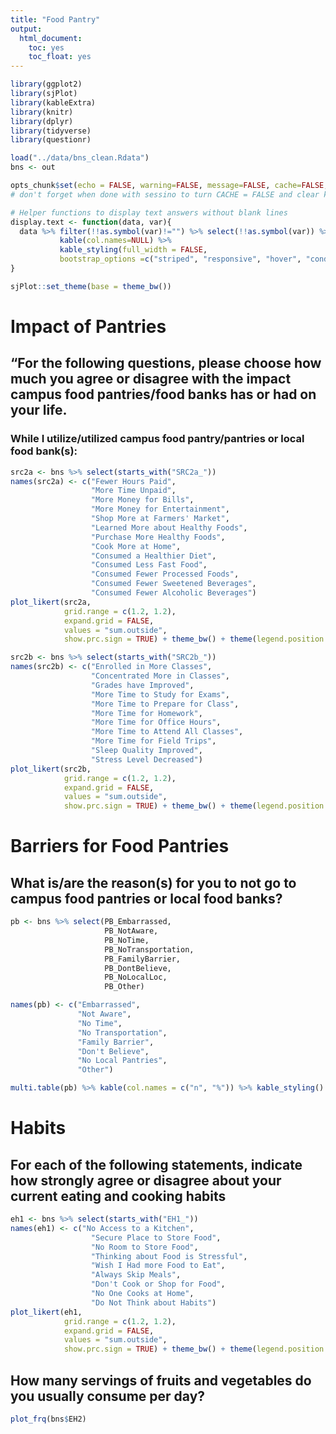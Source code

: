 ```yaml
---
title: "Food Pantry"
output: 
  html_document: 
    toc: yes
    toc_float: yes
---
```


```r
library(ggplot2)
library(sjPlot)
library(kableExtra)
library(knitr)
library(dplyr)
library(tidyverse)
library(questionr)

load("../data/bns_clean.Rdata")
bns <- out

opts_chunk$set(echo = FALSE, warning=FALSE, message=FALSE, cache=FALSE, fig.height=4, fig.width=6, fig.align = 'center')
# don't forget when done with sessino to turn CACHE = FALSE and clear knitr cache (last option under the knit button)

# Helper functions to display text answers without blank lines
display.text <- function(data, var){
  data %>% filter(!!as.symbol(var)!="") %>% select(!!as.symbol(var)) %>%
           kable(col.names=NULL) %>% 
           kable_styling(full_width = FALSE, 
           bootstrap_options =c("striped", "responsive", "hover", "condensed"))
}

sjPlot::set_theme(base = theme_bw())
```

# Impact of Pantries

## "For the following questions, please choose how much you agree or disagree with the impact campus food pantries/food banks has or had on your life.

### While I utilize/utilized campus food pantry/pantries or local food bank(s):

```r
src2a <- bns %>% select(starts_with("SRC2a_"))
names(src2a) <- c("Fewer Hours Paid",
                  "More Time Unpaid",
                  "More Money for Bills",
                  "More Money for Entertainment",
                  "Shop More at Farmers' Market",
                  "Learned More about Healthy Foods",
                  "Purchase More Healthy Foods",
                  "Cook More at Home",
                  "Consumed a Healthier Diet",
                  "Consumed Less Fast Food",
                  "Consumed Fewer Processed Foods",
                  "Consumed Fewer Sweetened Beverages",
                  "Consumed Fewer Alcoholic Beverages")
plot_likert(src2a, 
            grid.range = c(1.2, 1.2),
            expand.grid = FALSE,
            values = "sum.outside",
            show.prc.sign = TRUE) + theme_bw() + theme(legend.position = "top")
```

```r
src2b <- bns %>% select(starts_with("SRC2b_"))
names(src2b) <- c("Enrolled in More Classes",
                  "Concentrated More in Classes",
                  "Grades have Improved",
                  "More Time to Study for Exams",
                  "More Time to Prepare for Class",
                  "More Time for Homework",
                  "More Time for Office Hours",
                  "More Time to Attend All Classes",
                  "More Time for Field Trips",
                  "Sleep Quality Improved",
                  "Stress Level Decreased")
plot_likert(src2b, 
            grid.range = c(1.2, 1.2),
            expand.grid = FALSE,
            values = "sum.outside",
            show.prc.sign = TRUE) + theme_bw() + theme(legend.position = "top")
```

# Barriers for Food Pantries

## What is/are the reason(s) for you to not go to campus food pantries or local food banks?

```r
pb <- bns %>% select(PB_Embarrassed,
                     PB_NotAware,
                     PB_NoTime,
                     PB_NoTransportation,
                     PB_FamilyBarrier,
                     PB_DontBelieve,
                     PB_NoLocalLoc,
                     PB_Other)
```

```r
names(pb) <- c("Embarrassed",
               "Not Aware",
               "No Time",
               "No Transportation",
               "Family Barrier",
               "Don't Believe",
               "No Local Pantries",
               "Other")
```

```r
multi.table(pb) %>% kable(col.names = c("n", "%")) %>% kable_styling()
```

# Habits

## For each of the following statements, indicate how strongly agree or disagree about your current eating and cooking habits

```r
eh1 <- bns %>% select(starts_with("EH1_"))
names(eh1) <- c("No Access to a Kitchen",
                  "Secure Place to Store Food",
                  "No Room to Store Food",
                  "Thinking about Food is Stressful",
                  "Wish I Had more Food to Eat",
                  "Always Skip Meals",
                  "Don't Cook or Shop for Food",
                  "No One Cooks at Home",
                  "Do Not Think about Habits")
plot_likert(eh1, 
            grid.range = c(1.2, 1.2),
            expand.grid = FALSE,
            values = "sum.outside",
            show.prc.sign = TRUE) + theme_bw() + theme(legend.position = "top")
```

## How many servings of fruits and vegetables do you usually consume per day? 

```r
plot_frq(bns$EH2)
```

























